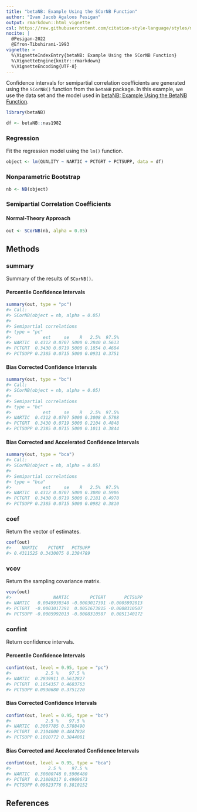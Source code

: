 ```yaml
---
title: "betaNB: Example Using the SCorNB Function"
author: "Ivan Jacob Agaloos Pesigan"
output: rmarkdown::html_vignette
csl: https://raw.githubusercontent.com/citation-style-language/styles/master/apa.csl
nocite: |
  @Pesigan-2022
  @Efron-Tibshirani-1993
vignette: >
  %\VignetteIndexEntry{betaNB: Example Using the SCorNB Function}
  %\VignetteEngine{knitr::rmarkdown}
  %\VignetteEncoding{UTF-8}
---
```




Confidence intervals for
semipartial correlation coefficients
are generated using
the `SCorNB()` function from the `betaNB` package.
In this example,
we use the data set and the model used in
[betaNB: Example Using the BetaNB Function](example-beta-nb.html).


``` r
library(betaNB)
```




``` r
df <- betaNB::nas1982
```

### Regression

Fit the regression model using the `lm()` function.


``` r
object <- lm(QUALITY ~ NARTIC + PCTGRT + PCTSUPP, data = df)
```

### Nonparametric Bootstrap


``` r
nb <- NB(object)
```

### Semipartial Correlation Coefficients

#### Normal-Theory Approach


``` r
out <- SCorNB(nb, alpha = 0.05)
```

## Methods

### summary

Summary of the results of `SCorNB()`.

#### Percentile Confidence Intervals


``` r
summary(out, type = "pc")
#> Call:
#> SCorNB(object = nb, alpha = 0.05)
#> 
#> Semipartial correlations
#> type = "pc"
#>            est     se    R   2.5%  97.5%
#> NARTIC  0.4312 0.0707 5000 0.2840 0.5613
#> PCTGRT  0.3430 0.0719 5000 0.1854 0.4684
#> PCTSUPP 0.2385 0.0715 5000 0.0931 0.3751
```

#### Bias Corrected Confidence Intervals


``` r
summary(out, type = "bc")
#> Call:
#> SCorNB(object = nb, alpha = 0.05)
#> 
#> Semipartial correlations
#> type = "bc"
#>            est     se    R   2.5%  97.5%
#> NARTIC  0.4312 0.0707 5000 0.3008 0.5788
#> PCTGRT  0.3430 0.0719 5000 0.2104 0.4848
#> PCTSUPP 0.2385 0.0715 5000 0.1011 0.3844
```

#### Bias Corrected and Accelerated Confidence Intervals


``` r
summary(out, type = "bca")
#> Call:
#> SCorNB(object = nb, alpha = 0.05)
#> 
#> Semipartial correlations
#> type = "bca"
#>            est     se    R   2.5%  97.5%
#> NARTIC  0.4312 0.0707 5000 0.3080 0.5906
#> PCTGRT  0.3430 0.0719 5000 0.2181 0.4970
#> PCTSUPP 0.2385 0.0715 5000 0.0982 0.3810
```

### coef

Return the vector of estimates.


``` r
coef(out)
#>    NARTIC    PCTGRT   PCTSUPP 
#> 0.4311525 0.3430075 0.2384789
```

### vcov

Return the sampling covariance matrix.


``` r
vcov(out)
#>                NARTIC        PCTGRT       PCTSUPP
#> NARTIC   0.0049930340 -0.0003017391 -0.0005992013
#> PCTGRT  -0.0003017391  0.0051673815 -0.0008310507
#> PCTSUPP -0.0005992013 -0.0008310507  0.0051140172
```

### confint

Return confidence intervals.

#### Percentile Confidence Intervals


``` r
confint(out, level = 0.95, type = "pc")
#>             2.5 %    97.5 %
#> NARTIC  0.2839911 0.5612827
#> PCTGRT  0.1854357 0.4683763
#> PCTSUPP 0.0930680 0.3751220
```

#### Bias Corrected Confidence Intervals


``` r
confint(out, level = 0.95, type = "bc")
#>             2.5 %    97.5 %
#> NARTIC  0.3007785 0.5788490
#> PCTGRT  0.2104000 0.4847828
#> PCTSUPP 0.1010772 0.3844081
```

#### Bias Corrected and Accelerated Confidence Intervals


``` r
confint(out, level = 0.95, type = "bca")
#>              2.5 %    97.5 %
#> NARTIC  0.30800748 0.5906480
#> PCTGRT  0.21809317 0.4969673
#> PCTSUPP 0.09823776 0.3810152
```

## References
